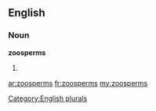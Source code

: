 ==English==

===Noun===
'''zoosperms'''

# {{plural of|[[zoosperm]]}}

[[Category:English plurals]]

[[ar:zoosperms]]
[[fr:zoosperms]]
[[my:zoosperms]]
